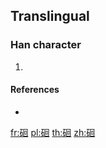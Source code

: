 {{character info/new}}
==Translingual==

===Han character===
{{Han char|rn=112|rad=石|as=06|sn=11|four=|canj=MRWR}}

# {{defn|Han|sort=石06}}

====References====
* {{Han ref|kx=0830.131|hdz=42429.011|uh=7858|ud=30808}}

[[fr:硘]]
[[pl:硘]]
[[th:硘]]
[[zh:硘]]